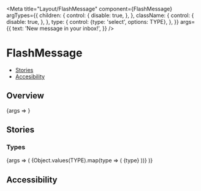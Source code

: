 
<Meta
  title="Layout/FlashMessage"
  component={FlashMessage}
  argTypes={{
    children: {
      control: {
        disable: true,
      },
    },
    className: {
      control: {
        disable: true,
      },
    },
    type: {
      control: {type: 'select', options: TYPE},
    },
  }}
  args={{
    text: 'New message in your inbox!',
  }}
/>

# FlashMessage

- [Stories](#stories)
- [Accesibility](#accessibility)

## Overview

<Canvas>
  <Story name="Default">{args => <FlashMessage {...args} />}</Story>
</Canvas>

<ArgsTable story="Default" />

## Stories

### Types

<Canvas>
  <Story name="Types">
    {args => (
      <StoryVariantTable>
        {Object.values(TYPE).map(type => (
          <tr key={type}>
            <td>
              <Headline
                extraBold
                transform="uppercase"
                type="span"
                color="text-gray-40"
                size="medium"
                align="to-right"
              >
                {type}
              </Headline>
            </td>
            <td width="500">
              <FlashMessage {...args} type={type} />
            </td>
          </tr>
        ))}
      </StoryVariantTable>
    )}
  </Story>
</Canvas>

## Accessibility

<FlashMessageA11y />
